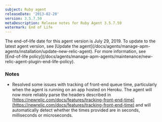 ```yaml
---
subject: Ruby agent
releaseDate: '2013-02-20'
version: 3.5.7.59
metaDescription: Release notes for Ruby Agent 3.5.7.59
watermark: End of Life
---
```


<Callout variant="important">
  The end-of-life date for this agent version is July 29, 2019. To update to the latest agent version, see [Update the agent](/docs/agents/manage-apm-agents/installation/update-new-relic-agent). For more information, see [End-of-life policy](/docs/agents/manage-apm-agents/maintenance/new-relic-agent-plugin-end-life-policy).
</Callout>

### Notes

* Resolved some issues with tracking of front-end queue time, particularly when the agent is running on an app hosted on Heroku. The agent will now more reliably parse the headers described in [https://newrelic.com/docs/features/tracking-front-end-time](https://newrelic.com/docs/features/tracking-front-end-time) and will automatically detect whether the times provided are in seconds, milliseconds or microseconds.
